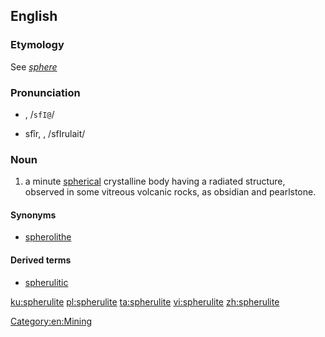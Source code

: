 ==English==

===Etymology===
See ''[[sphere]]''

===Pronunciation===
* {{a|RP}} {{IPAchar|/sfɪəruːlait/}}, /<tt>sfI@</tt>/
* {{a|US}} sfîr, {{IPAchar|/sfɪrjuːlait/}}, /sfIrulait/

===Noun===
{{wikipedia}}
{{en-noun}}

# a minute [[spherical]] crystalline body having a radiated structure, observed in some vitreous volcanic rocks, as obsidian and pearlstone.

====Synonyms====
* [[spherolithe]]

====Derived terms====
* [[spherulitic]]

[[Category:en:Mining]]

[[ku:spherulite]]
[[pl:spherulite]]
[[ta:spherulite]]
[[vi:spherulite]]
[[zh:spherulite]]